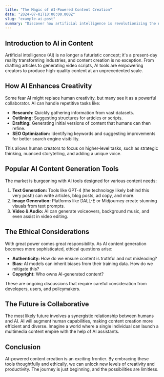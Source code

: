 ```yaml
---
title: "The Magic of AI-Powered Content Creation"
date: "2024-07-01T10:00:00.000Z"
slug: "example-ai-post"
summary: "Discover how artificial intelligence is revolutionizing the way we create content, making it faster, smarter, and more accessible than ever before."
---
```


## Introduction to AI in Content

Artificial intelligence (AI) is no longer a futuristic concept; it's a present-day reality transforming industries, and content creation is no exception. From drafting articles to generating video scripts, AI tools are empowering creators to produce high-quality content at an unprecedented scale.

## How AI Enhances Creativity

Some fear AI might replace human creativity, but many see it as a powerful collaborator. AI can handle repetitive tasks like:

*   **Research:** Quickly gathering information from vast datasets.
*   **Outlining:** Suggesting structures for articles or scripts.
*   **Drafting:** Generating initial versions of content that humans can then refine.
*   **SEO Optimization:** Identifying keywords and suggesting improvements for better search engine visibility.

This allows human creators to focus on higher-level tasks, such as strategic thinking, nuanced storytelling, and adding a unique voice.

## Popular AI Content Generation Tools

The market is burgeoning with AI tools designed for various content needs:

1.  **Text Generation:** Tools like GPT-4 (the technology likely behind this very post!) can write articles, blog posts, ad copy, and more.
2.  **Image Generation:** Platforms like DALL-E or Midjourney create stunning visuals from text prompts.
3.  **Video & Audio:** AI can generate voiceovers, background music, and even assist in video editing.

## The Ethical Considerations

With great power comes great responsibility. As AI content generation becomes more sophisticated, ethical questions arise:

*   **Authenticity:** How do we ensure content is truthful and not misleading?
*   **Bias:** AI models can inherit biases from their training data. How do we mitigate this?
*   **Copyright:** Who owns AI-generated content?

These are ongoing discussions that require careful consideration from developers, users, and policymakers.

## The Future is Collaborative

The most likely future involves a synergistic relationship between humans and AI. AI will augment human capabilities, making content creation more efficient and diverse. Imagine a world where a single individual can launch a multimedia content empire with the help of AI assistants.

## Conclusion

AI-powered content creation is an exciting frontier. By embracing these tools thoughtfully and ethically, we can unlock new levels of creativity and productivity. The journey is just beginning, and the possibilities are limitless.
